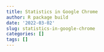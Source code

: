 ```yaml
---
title: Statistics in Google Chrome
author: R package build
date: '2022-03-02'
slug: statistics-in-google-chrome
categories: []
tags: []
---
```

